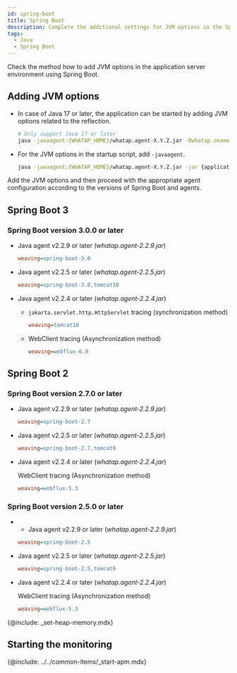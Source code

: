 ```yaml
---
id: spring-boot
title: Spring Boot
description: Complete the additional settings for JVM options in the Spring Boot application server environment.
tags:
  - Java
  - Spring Boot
---
```


Check the method how to add JVM options in the application server environment using Spring Boot.

## Adding JVM options

-   In case of Java 17 or later, the application can be started by adding JVM options related to the reflection.

    ```bash
    # Only support Java 17 or later
    java -javaagent:{WHATAP_HOME}/whatap.agent-X.Y.Z.jar -Dwhatap.oname={Agent_Name} --add-opens=java.base/java.lang=ALL-UNNAMED -jar {application.jar}
    ```

-   For the JVM options in the startup script, add `-javaagent`.

    ```bash
    java -javaagent:{WHATAP_HOME}/whatap.agent-X.Y.Z.jar -jar {application.jar}
    ```

Add the JVM options and then proceed with the appropriate agent configuration according to the versions of Spring Boot and agents.

## Spring Boot 3

### Spring Boot version 3.0.0 or later

-   Java agent v2.2.9 or later (_whatap.agent-2.2.9.jar_)

    ```ini title='whatap.conf'
    weaving=spring-boot-3.0
    ```

-   Java agent v2.2.5 or later (_whatap.agent-2.2.5.jar_)

    ```ini title='whatap.conf'
    weaving=spring-boot-3.0,tomcat10
    ```

-   Java agent v2.2.4 or later (_whatap.agent-2.2.4.jar_)

    -   `jakarta.servlet.http.HttpServlet` tracing (synchronization method)

        ```ini title='whatap.conf'
        weaving=tomcat10
        ```

    -   WebClient tracing (Asynchronization method)

        ```ini title='whatap.conf'
        weaving=webflux-6.0
        ```

## Spring Boot 2

### Spring Boot version 2.7.0 or later

-   Java agent v2.2.9 or later (_whatap.agent-2.2.9.jar_)

    ```ini title='whatap.conf'
    weaving=spring-boot-2.7
    ```

-   Java agent v2.2.5 or later (_whatap.agent-2.2.5.jar_)

    ```ini title='whatap.conf'
    weaving=spring-boot-2.7,tomcat9
    ```

-   Java agent v2.2.4 or later (_whatap.agent-2.2.4.jar_)

    WebClient tracing (Asynchronization method)

    ```ini title='whatap.conf'
    weaving=webflux-5.3
    ```

### Spring Boot version 2.5.0 or later

-   -   Java agent v2.2.9 or later (_whatap.agent-2.2.9.jar_)

    ```ini title='whatap.conf'
    weaving=spring-boot-2.5
    ```

-   Java agent v2.2.5 or later (_whatap.agent-2.2.5.jar_)

    ```ini title='whatap.conf'
    weaving=spring-boot-2.5,tomcat9
    ```

-   Java agent v2.2.4 or later (_whatap.agent-2.2.4.jar_)

    WebClient tracing (Asynchronization method)

    ```ini title='whatap.conf'
    weaving=webflux-5.3
    ```

{@include: _set-heap-memory.mdx}

## Starting the monitoring

{@include: ../../common-items/_start-apm.mdx} 
